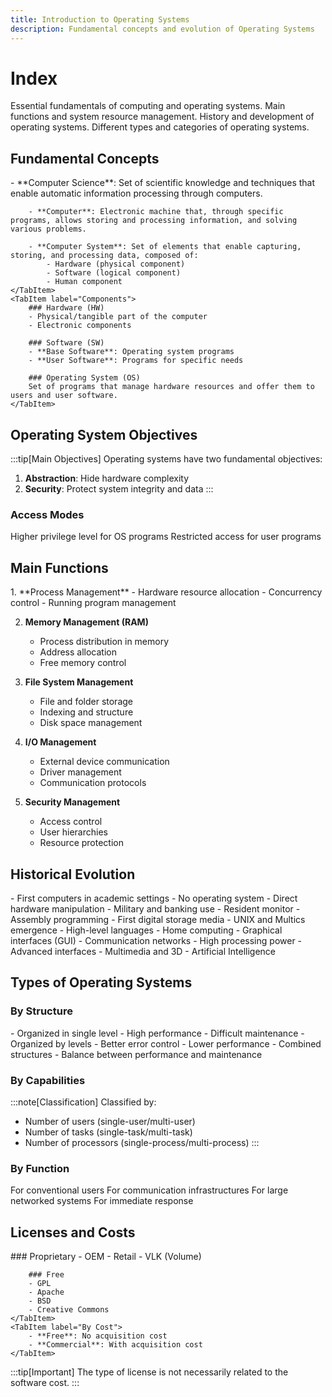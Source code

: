 ```yaml
---
title: Introduction to Operating Systems
description: Fundamental concepts and evolution of Operating Systems
---
```



# Index

<CardGrid stagger>
	<Card title="Basic Concepts" icon="document">
		Essential fundamentals of computing and operating systems.
	</Card>
	<Card title="Management & Functions" icon="setting">
		Main functions and system resource management.
	</Card>
	<Card title="Historical Evolution" icon="open-book">
		History and development of operating systems.
	</Card>
	<Card title="Types & Classification" icon="list-format">
		Different types and categories of operating systems.
	</Card>
</CardGrid>

## Fundamental Concepts

<Tabs>
	<TabItem label="Basic Definitions">
		- **Computer Science**: Set of scientific knowledge and techniques that enable automatic information processing through computers.
		
		- **Computer**: Electronic machine that, through specific programs, allows storing and processing information, and solving various problems.
		
		- **Computer System**: Set of elements that enable capturing, storing, and processing data, composed of:
			- Hardware (physical component)
			- Software (logical component)
			- Human component
	</TabItem>
	<TabItem label="Components">
		### Hardware (HW)
		- Physical/tangible part of the computer
		- Electronic components

		### Software (SW)
		- **Base Software**: Operating system programs
		- **User Software**: Programs for specific needs

		### Operating System (OS)
		Set of programs that manage hardware resources and offer them to users and user software.
	</TabItem>
</Tabs>

## Operating System Objectives

:::tip[Main Objectives]
Operating systems have two fundamental objectives:
1. **Abstraction**: Hide hardware complexity
2. **Security**: Protect system integrity and data
:::

### Access Modes

<CardGrid>
	<Card title="Protected Mode" icon="lock">
		Higher privilege level for OS programs
	</Card>
	<Card title="User Mode" icon="person">
		Restricted access for user programs
	</Card>
</CardGrid>

## Main Functions

<Steps>
1. **Process Management**
   - Hardware resource allocation
   - Concurrency control
   - Running program management

2. **Memory Management (RAM)**
   - Process distribution in memory
   - Address allocation
   - Free memory control

3. **File System Management**
   - File and folder storage
   - Indexing and structure
   - Disk space management

4. **I/O Management**
   - External device communication
   - Driver management
   - Communication protocols

5. **Security Management**
   - Access control
   - User hierarchies
   - Resource protection
</Steps>

## Historical Evolution

<Tabs>
	<TabItem label="First Generation (1945-1955)">
		- First computers in academic settings
		- No operating system
		- Direct hardware manipulation
	</TabItem>
	<TabItem label="Second Generation (1955-1965)">
		- Military and banking use
		- Resident monitor
		- Assembly programming
	</TabItem>
	<TabItem label="Third Generation (1965-1975)">
		- First digital storage media
		- UNIX and Multics emergence
		- High-level languages
	</TabItem>
	<TabItem label="Fourth Generation (1975-1985)">
		- Home computing
		- Graphical interfaces (GUI)
		- Communication networks
	</TabItem>
	<TabItem label="Fifth Generation (1985-Today)">
		- High processing power
		- Advanced interfaces
		- Multimedia and 3D
		- Artificial Intelligence
	</TabItem>
</Tabs>

## Types of Operating Systems

### By Structure

<CardGrid stagger>
	<Card title="Monolithic" icon="random">
		- Organized in single level
		- High performance
		- Difficult maintenance
	</Card>
	<Card title="Hierarchical" icon="seti:plan">
		- Organized by levels
		- Better error control
		- Lower performance
	</Card>
	<Card title="Hybrid" icon="puzzle">
		- Combined structures
		- Balance between performance and maintenance
	</Card>
</CardGrid>

### By Capabilities

:::note[Classification]
Classified by:
- Number of users (single-user/multi-user)
- Number of tasks (single-task/multi-task)
- Number of processors (single-process/multi-process)
:::

### By Function

<CardGrid>
	<Card title="Desktop OS" icon="seti:folder">
		For conventional users
	</Card>
	<Card title="Network OS" icon="seti:xml">
		For communication infrastructures
	</Card>
	<Card title="Distributed OS" icon="cloudflare">
		For large networked systems
	</Card>
	<Card title="Real-Time OS" icon="seti:clock">
		For immediate response
	</Card>
</CardGrid>

## Licenses and Costs

<Tabs>
	<TabItem label="License Types">
		### Proprietary
		- OEM
		- Retail
		- VLK (Volume)

		### Free
		- GPL
		- Apache
		- BSD
		- Creative Commons
	</TabItem>
	<TabItem label="By Cost">
		- **Free**: No acquisition cost
		- **Commercial**: With acquisition cost
	</TabItem>
</Tabs>

:::tip[Important]
The type of license is not necessarily related to the software cost.
:::